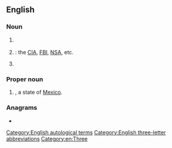{{also|tla|tla-|tła|-TŁʼÁ}}
==English==
{{wikipedia|Three-letter acronym}}

===Noun===
{{en-noun|~}}

# {{lb|en|countable}} {{initialism of|en|[[three]]-[[letter]] [[acronym]]/[[abbreviation]]|nodot=1}}
# {{lb|en|US|humorous|countable}} {{initialism of|en|three-letter [[agency]]|nodot=1}}: the [[CIA]], [[FBI]], [[NSA]], etc.
# {{lb|en|chemistry|uncountable}} {{initialism of|en|trilaurylamine}}

===Proper noun===
{{en-proper noun}}

# {{abbreviation of|en|Tlaxcala|nodot=1}}, a state of [[Mexico]].

===Anagrams===
* {{anagrams|en|a=alt|ATL|Alt|Alt.|Atl.|LAT|LTA|Lat.|Tal|alt|alt-|alt.|lat|lat.}}

[[Category:English autological terms]]
[[Category:English three-letter abbreviations]]
[[Category:en:Three]]
